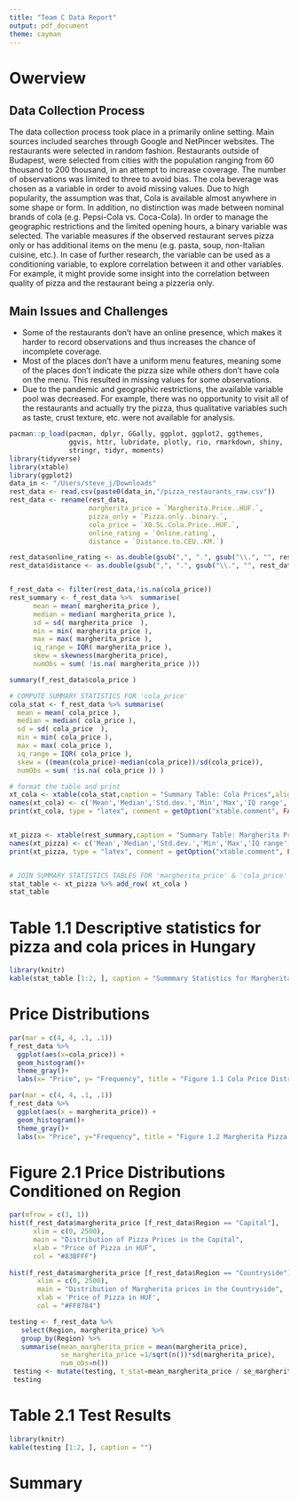 ```yaml
---
title: "Team C Data Report"
output: pdf_document
theme: cayman
---
```


# Owerview 

## Data Collection Process 

The data collection process took place in a primarily online setting. Main sources included searches through Google and NetPincer websites. The restaurants were selected in random fashion. Restaurants outside of Budapest, were selected from cities with the population ranging from 60 thousand to 200 thousand, in an attempt to increase coverage. The number of observations was limited to three to avoid bias. The cola beverage was chosen as a variable in order to avoid missing values. Due to high popularity, the assumption was that, Cola is available almost anywhere in some shape or form. In addition, no distinction was made between nominal brands of cola (e.g. Pepsi-Cola vs. Coca-Cola). In order to manage the geographic restrictions and the limited opening hours, a binary variable was selected. The variable measures if the observed restaurant serves pizza only or has additional items on the menu (e.g. pasta, soup, non-Italian cuisine, etc.). In case of further research, the variable can be used as a conditioning variable, to explore correlation between it and other variables. For example, it might provide some insight into the correlation between quality of pizza and the restaurant being a pizzeria only. 

## Main Issues and Challenges 

* Some of the restaurants don’t have an online presence, which makes it harder to record observations and thus increases the chance of incomplete coverage. 
* Most of the places don’t have a uniform menu features, meaning some of the places don’t indicate the pizza size while others don’t have cola on the menu. This resulted in missing values for some observations. 
* Due to the pandemic and geographic restrictions, the available variable pool was decreased. For example, there was no opportunity to visit all of the restaurants and actually try the pizza, thus qualitative variables such as taste, crust texture, etc. were not available for analysis.  

```r
pacman::p_load(pacman, dplyr, GGally, ggplot, ggplot2, ggthemes,
               ggvis, httr, lubridate, plotly, rio, rmarkdown, shiny,
               stringr, tidyr, moments)
library(tidyverse)
library(xtable)
library(ggplot2)
data_in <- "/Users/steve_j/Downloads"
rest_data <- read.csv(paste0(data_in,"/pizza_restaurants_raw.csv"))
rest_data <- rename(rest_data,
                    margherita_price = `Margherita.Price..HUF.`,
                    pizza_only = `Pizza.only..binary.`,
                    cola_price = `X0.5L.Cola.Price..HUF.`,
                    online_rating = `Online.rating`,
                    distance = `Distance.to.CEU..KM.`)

rest_data$online_rating <- as.double(gsub(",", ".", gsub("\\.", "", rest_data$online_rating))) 
rest_data$distance <- as.double(gsub(",", ".", gsub("\\.", "", rest_data$distance)))


f_rest_data <- filter(rest_data,!is.na(cola_price))
rest_summary <- f_rest_data %>%  summarise(
      mean = mean( margherita_price ),
      median = median( margherita_price ),
      sd = sd( margherita_price  ),
      min = min( margherita_price ),
      max = max( margherita_price ),
      iq_range = IQR( margherita_price ),
      skew = skewness(margherita_price),
      numObs = sum( !is.na( margherita_price )))

summary(f_rest_data$cola_price )

# COMPUTE SUMMARY STATISTICS FOR 'cola_price'
cola_stat <- f_rest_data %>% summarise( 
  mean = mean( cola_price ),
  median = median( cola_price ),
  sd = sd( cola_price  ),
  min = min( cola_price ),
  max = max( cola_price ),
  iq_range = IQR( cola_price ),
  skew = ((mean(cola_price)-median(cola_price))/sd(cola_price)),
  numObs = sum( !is.na( cola_price )) )

# format the table and print
xt_cola <- xtable(cola_stat,caption = "Summary Table: Cola Prices",align='llccccccc', digits = c(2,0,2,0,0,0,0,3,0))
names(xt_cola) <- c('Mean','Median','Std.dev.','Min','Max','IQ range','Skewness', 'Observations' )
print(xt_cola, type = "latex", comment = getOption("xtable.comment", FALSE))


xt_pizza <- xtable(rest_summary,caption = "Summary Table: Margherita Prices",align='llccccccc', digits = c(2,0,2,0,0,0,0,3,0))
names(xt_pizza) <- c('Mean','Median','Std.dev.','Min','Max','IQ range','Skewness', 'Observations' )
print(xt_pizza, type = "latex", comment = getOption("xtable.comment", FALSE))


# JOIN SUMMARY STATISTICS TABLES FOR 'margherita_price' & 'cola_price'
stat_table <- xt_pizza %>% add_row( xt_cola )
stat_table
```

# Table 1.1 Descriptive statistics for pizza and cola prices in Hungary 

```r
library(knitr)
kable(stat_table [1:2, ], caption = "Summmary Statistics for Margherita (1) and Cola (2)") 
```

# Price Distributions 

```r
par(mar = c(4, 4, .1, .1))
f_rest_data %>%
  ggplot(aes(x=cola_price)) +
  geom_histogram()+
  theme_gray()+
  labs(x= "Price", y= "Frequency", title = "Figure 1.1 Cola Price Distribution")

par(mar = c(4, 4, .1, .1))
f_rest_data %>%
  ggplot(aes(x = margherita_price)) +
  geom_histogram()+
  theme_gray()+
  labs(x= "Price", y="Frequency", title = "Figure 1.2 Margherita Pizza Price Distribution")
```

# Figure 2.1 Price Distributions Conditioned on Region 

```r
par(mfrow = c(3, 1)) 
hist(f_rest_data$margherita_price [f_rest_data$Region == "Capital"],
      xlim = c(0, 2500),
      main = "Distribution of Pizza Prices in the Capital",
      xlab = "Price of Pizza in HUF",
      col = "#83BFFF")
     
hist(f_rest_data$margherita_price [f_rest_data$Region == "Countryside"],
       xlim = c(0, 2500),
       main = "Distribution of Margherita prices in the Countryside",
       xlab = 'Price of Pizza in HUF',
       col = "#FF8784")
```

```r
testing <- f_rest_data %>% 
   select(Region, margherita_price) %>% 
   group_by(Region) %>% 
   summarise(mean_margherita_price = mean(margherita_price),
             se_margherita_price =1/sqrt(n())*sd(margherita_price),
             num_obs=n())
 testing <- mutate(testing, t_stat=mean_margherita_price / se_margherita_price)
 testing 
```

# Table 2.1 Test Results 

```r
library(knitr)
kable(testing [1:2, ], caption = "") 
```

# Summary 



